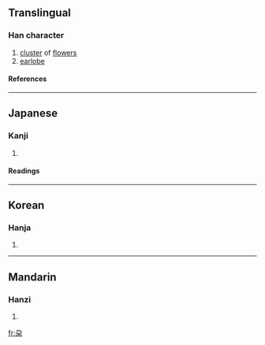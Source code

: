 {{see|朵}}

==Translingual==
===Han character===
{{Han char|rn=75|rad=木|as=02|sn=6|four=|canj=弓尸木 (NSD), X弓尸木 (XNSD)}}
# [[cluster]] of [[flower]]s
# [[earlobe]]
====References====
{{Han ref|kx=0510.070|dkj=14430|dj=0894.060|hdz=21156.080|uh=6736|ud=26422}}

----
==Japanese==
===Kanji===
{{ja-kanji|grade=|rs=木02}}
# {{defn|Japanese}} 
====Readings====
{{ja-readings|on=[[だ]] (da), [[た]] (ta)|kun=[[えだ]] (eda)}}

----
==Korean==
===Hanja===
{{ko-hanja|hangeul=타|eumhun=|rv=ta|mr=t'a|y=tha}}
# {{defn|Korean}}

----
==Mandarin==
===Hanzi===
{{cmn-hanzi|pin=[[duǒ]] (duo3)|wg=to<sup>3</sup>}}
# {{defn|Mandarin}}

[[fr:朶]]